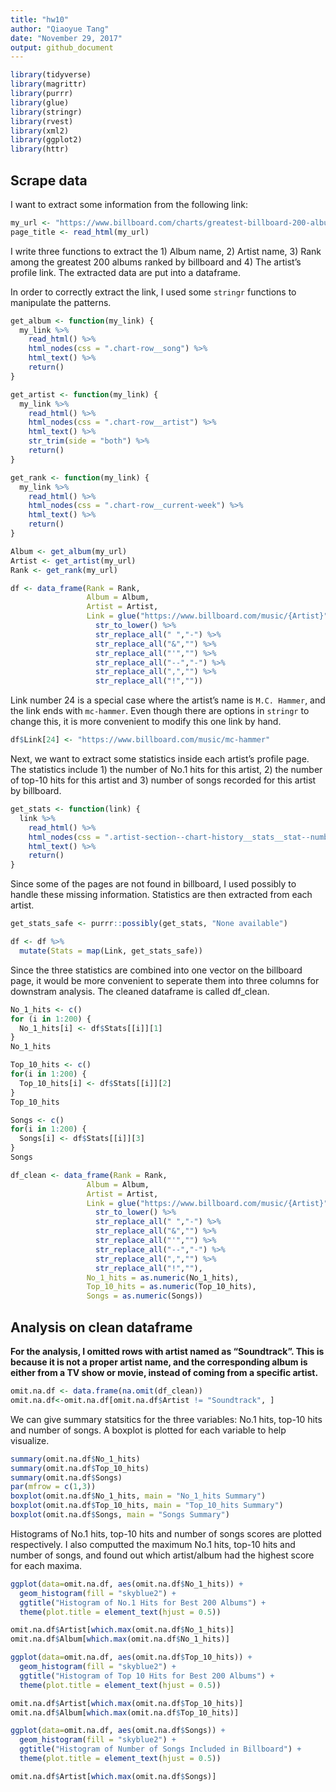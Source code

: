 ```yaml
---
title: "hw10"
author: "Qiaoyue Tang"
date: "November 29, 2017"
output: github_document
---
```


```r
library(tidyverse)
library(magrittr)
library(purrr)
library(glue)
library(stringr)
library(rvest)
library(xml2)
library(ggplot2)
library(httr)
```

## Scrape data

I want to extract some information from the following link:

```r
my_url <- "https://www.billboard.com/charts/greatest-billboard-200-albums#"
page_title <- read_html(my_url)
```

I write three functions to extract the 1) Album name, 2) Artist name, 3) Rank among the greatest 200 albums ranked by billboard and 4) The artist's profile link. The extracted data are put into a dataframe.

In order to correctly extract the link, I used some `stringr` functions to manipulate the patterns.

```r
get_album <- function(my_link) {
  my_link %>% 
    read_html() %>% 
    html_nodes(css = ".chart-row__song") %>% 
    html_text() %>% 
    return()
}

get_artist <- function(my_link) {
  my_link %>% 
    read_html() %>% 
    html_nodes(css = ".chart-row__artist") %>% 
    html_text() %>%
    str_trim(side = "both") %>% 
    return()
}

get_rank <- function(my_link) {
  my_link %>% 
    read_html() %>% 
    html_nodes(css = ".chart-row__current-week") %>% 
    html_text() %>% 
    return()
}

Album <- get_album(my_url)
Artist <- get_artist(my_url)
Rank <- get_rank(my_url)

df <- data_frame(Rank = Rank,
                 Album = Album,
                 Artist = Artist,
                 Link = glue("https://www.billboard.com/music/{Artist}") %>% 
                   str_to_lower() %>% 
                   str_replace_all(" ","-") %>% 
                   str_replace_all("&","") %>% 
                   str_replace_all("'","") %>% 
                   str_replace_all("--","-") %>% 
                   str_replace_all(",","") %>% 
                   str_replace_all("!",""))
```

Link number 24 is a special case where the artist's name is `M.C. Hammer`, and the link ends with `mc-hammer`. Even though there are options in `stringr` to change this, it is more convenient to modify this one link by hand.

```r
df$Link[24] <- "https://www.billboard.com/music/mc-hammer"
```

Next, we want to extract some statistics inside each artist's profile page. The statistics include 1) the number of No.1 hits for this artist, 2) the number of top-10 hits for this artist and 3) number of songs recorded for this artist by billboard.

```r
get_stats <- function(link) {
  link %>% 
    read_html() %>% 
    html_nodes(css = ".artist-section--chart-history__stats__stat--number") %>% 
    html_text() %>% 
    return()
}
```

Since some of the pages are not found in billboard, I used possibly to handle these missing information. Statistics are then extracted from each artist.

```r
get_stats_safe <- purrr::possibly(get_stats, "None available")

df <- df %>% 
  mutate(Stats = map(Link, get_stats_safe))
```

Since the three statistics are combined into one vector on the billboard page, it would be more convenient to seperate them into three columns for downstram analysis. The cleaned dataframe is called df_clean.

```r
No_1_hits <- c()
for (i in 1:200) {
  No_1_hits[i] <- df$Stats[[i]][1]
}
No_1_hits

Top_10_hits <- c()
for(i in 1:200) {
  Top_10_hits[i] <- df$Stats[[i]][2]
}
Top_10_hits

Songs <- c()
for(i in 1:200) {
  Songs[i] <- df$Stats[[i]][3]
}
Songs

df_clean <- data_frame(Rank = Rank,
                 Album = Album,
                 Artist = Artist,
                 Link = glue("https://www.billboard.com/music/{Artist}") %>% 
                   str_to_lower() %>% 
                   str_replace_all(" ","-") %>% 
                   str_replace_all("&","") %>% 
                   str_replace_all("'","") %>% 
                   str_replace_all("--","-") %>% 
                   str_replace_all(",","") %>% 
                   str_replace_all("!",""),
                 No_1_hits = as.numeric(No_1_hits),
                 Top_10_hits = as.numeric(Top_10_hits),
                 Songs = as.numeric(Songs))
```

## Analysis on clean dataframe

**For the analysis, I omitted rows with artist named as "Soundtrack". This is because it is not a proper artist name, and the corresponding album is either from a TV show or movie, instead of coming from a specific artist.**

```r
omit.na.df <- data.frame(na.omit(df_clean))
omit.na.df<-omit.na.df[omit.na.df$Artist != "Soundtrack", ]
```

We can give summary statsitics for the three variables: No.1 hits, top-10 hits and number of songs. A boxplot is plotted for each variable to help visualize.

```r
summary(omit.na.df$No_1_hits)
summary(omit.na.df$Top_10_hits)
summary(omit.na.df$Songs)
par(mfrow = c(1,3))
boxplot(omit.na.df$No_1_hits, main = "No_1_hits Summary")
boxplot(omit.na.df$Top_10_hits, main = "Top_10_hits Summary")
boxplot(omit.na.df$Songs, main = "Songs Summary")
```

Histograms of No.1 hits, top-10 hits and number of songs scores are plotted respectively. I also computted the maximum No.1 hits, top-10 hits and number of songs, and found out which artist/album had the highest score for each maxima.

```r
ggplot(data=omit.na.df, aes(omit.na.df$No_1_hits)) + 
  geom_histogram(fill = "skyblue2") +
  ggtitle("Histogram of No.1 Hits for Best 200 Albums") +
  theme(plot.title = element_text(hjust = 0.5))

omit.na.df$Artist[which.max(omit.na.df$No_1_hits)]
omit.na.df$Album[which.max(omit.na.df$No_1_hits)]
```

```r
ggplot(data=omit.na.df, aes(omit.na.df$Top_10_hits)) + 
  geom_histogram(fill = "skyblue2") +
  ggtitle("Histogram of Top 10 Hits for Best 200 Albums") +
  theme(plot.title = element_text(hjust = 0.5))

omit.na.df$Artist[which.max(omit.na.df$Top_10_hits)]
omit.na.df$Album[which.max(omit.na.df$Top_10_hits)]
```

```r
ggplot(data=omit.na.df, aes(omit.na.df$Songs)) + 
  geom_histogram(fill = "skyblue2") +
  ggtitle("Histogram of Number of Songs Included in Billboard") +
  theme(plot.title = element_text(hjust = 0.5))

omit.na.df$Artist[which.max(omit.na.df$Songs)]
```
